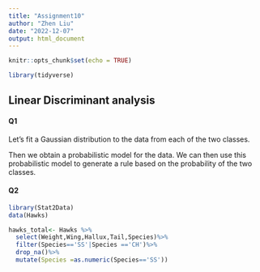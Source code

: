 ```yaml
---
title: "Assignment10"
author: "Zhen Liu"
date: "2022-12-07"
output: html_document
---
```


```r
knitr::opts_chunk$set(echo = TRUE)
```

```r
library(tidyverse)
```

## Linear Discriminant analysis

#### Q1

Let's fit a Gaussian distribution to the data from each of the two classes.

Then we obtain a probabilistic model for the data. We can then use this probabilistic model to generate a rule based on the probability of the two classes.


#### Q2


```r
library(Stat2Data)
data(Hawks)

hawks_total<- Hawks %>%
  select(Weight,Wing,Hallux,Tail,Species)%>%
  filter(Species=='SS'|Species =='CH')%>%
  drop_na()%>%
  mutate(Species =as.numeric(Species=='SS'))
```


```r



```


